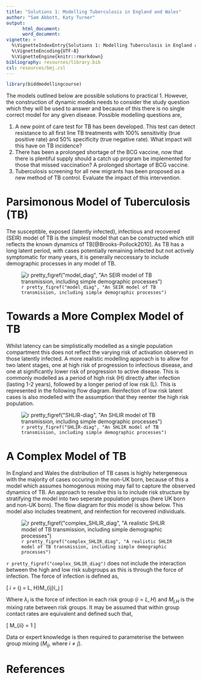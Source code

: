 ```yaml
---
title: "Solutions 1: Modelling Tuberculosis in England and Wales"
author: "Sam Abbott, Katy Turner"
output: 
      html_document:
      word_document:
vignette: >
  %\VignetteIndexEntry{Solutions 1: Modelling Tuberculosis in England and Wales}
  %\VignetteEncoding{UTF-8}
  %\VignetteEngine{knitr::rmarkdown}
bibliography: resources/library.bib  
csl: resources/bmj.csl
---
```


```r
library(biddmodellingcourse)
```


The models outlined below are possible solutions to practical 1. However, the construction of dynamic models needs to consider the study question which they will be used to answer and because of this there is no single correct model for any given disease. Possible modelling questions are, 

1. A new point of care test for TB has been developed. This test can detect resistance to all first line TB treatments with 100% sensitivitiy (true positive rate) and 50% specificity (true negative rate). What impact will this have on TB incidence?
1. There has been a prolonged shortage of the BCG vaccine, now that there is plentiful supply should a catch up program be implemented for those that missed vaccination? A prolonged shortage of BCG vaccine.
1. Tuberculosis screening for all new migrants has been proposed as a new method of TB control. Evaluate the impact of this intervention.

# Parsimonous Model of Tuberculosis (TB)


The susceptible, exposed (latently infected), infectious and recovered (SEIR) model of TB is the simplest model that can be constructed which still reflects the known dynamics of TB[@Brooks-Pollock2010]. As TB has a long latent period, with cases potentially remaining infected but not actively symptomatic for many years, it is generally neccessary to include demographic processes in any model of TB. 

![`r pretty_figref("model_diag", "An SEIR model of TB transmission, including simple demographic processes")`](./resources/SEIR_flow_diag.png)

# Towards a More Complex Model of TB

Whilst latency can be simplistically modelled as a single population compartment this does not reflect the varying risk of activation observed in those latently infected. A more realistic modelling approach is to allow for two latent stages, one at high risk of progression to infectious disease, and one at significantly lower risk of progression to active disease. This is commonly modelled as a period of high risk (H) directly after infection (lasting 1-2 years), followed by a longer period of low risk (L). This is represented in the following flow diagram. Reinfection of low risk latent cases is also modelled with the assumption that they reenter the high risk population.

![`r pretty_figref("SHLIR-diag", "An SHLIR model of TB transmission, including simple demographic processes")`](./resources/SHLIR_flow_diag.png)

# A Complex Model of TB

In England and Wales the distribution of TB cases is highly hetergeneous with the majority of cases occuring in the non-UK born, because of this a model which assumes homogenous mixing may fail to capture the observed dynamics of TB. An approach to resolve this is to include risk structure by stratifying the model into two seperate population groups (here UK born and non-UK born). The flow diagram for this model is show below. This model also includes treatment, and reinfection for recovered individuals.

![`r pretty_figref("complex_SHLIR_diag", "A realistic SHLIR model of TB transmission, including simple demographic processes")`](./resources/SHLIR_real_flow_diag.png)

`r pretty_figref("complex_SHLIR_diag")` does not include the interaction between the high and low risk subgroups as this is through the force of infection. The force of infection is defined as,

\[ \lambda_i = \beta \sum_{j = L, H}M_{ij}I_j \]

Where $\lambda_i$ is the force of infection in each risk group ($i = L, H$) and $M_{LH}$ is the mixing rate between risk groups. It may be assumed that within group contact rates are equivalent and defined such that,

\[ M_{ii} = 1 \]

Data or expert knowledge is then required to parameterise the between group mixing ($M_{ij}$, where $i \neq j$).

# References